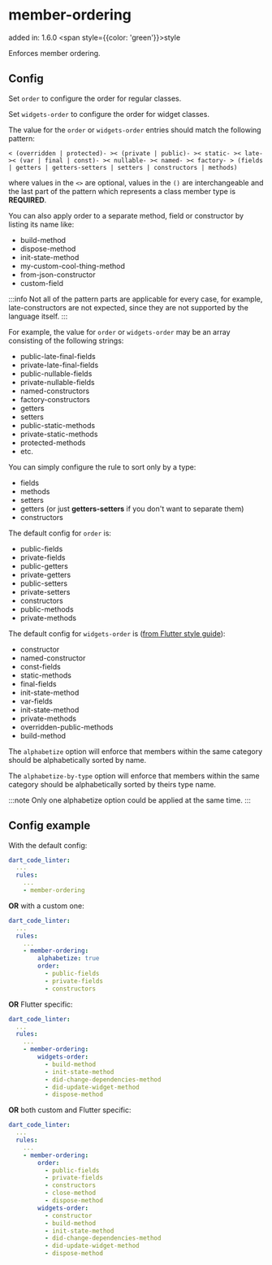 # member-ordering
added in: 1.6.0 <span style={{color: 'green'}}>style</span>

Enforces member ordering.

## Config
Set `order` to configure the order for regular classes.

Set `widgets-order` to configure the order for widget classes.

The value for the `order` or `widgets-order` entries should match the following pattern:

`< (overridden | protected)- >< (private | public)- >< static- >< late- >< (var | final | const)- >< nullable- >< named- >< factory- > (fields | getters | getters-setters | setters | constructors | methods)`

where values in the `<>` are optional, values in the `()` are interchangeable and the last part of the pattern which represents a class member type is **REQUIRED**.

You can also apply order to a separate method, field or constructor by listing its name like:

- build-method
- dispose-method
- init-state-method
- my-custom-cool-thing-method
- from-json-constructor
- custom-field

:::info
Not all of the pattern parts are applicable for every case, for example, late-constructors are not expected, since they are not supported by the language itself.
:::

For example, the value for `order` or `widgets-order` may be an array consisting of the following strings:

- public-late-final-fields
- private-late-final-fields
- public-nullable-fields
- private-nullable-fields
- named-constructors
- factory-constructors
- getters
- setters
- public-static-methods
- private-static-methods
- protected-methods
- etc.

You can simply configure the rule to sort only by a type:

- fields
- methods
- setters
- getters (or just **getters-setters** if you don't want to separate them)
- constructors

The default config for `order` is:

- public-fields
- private-fields
- public-getters
- private-getters
- public-setters
- private-setters
- constructors
- public-methods
- private-methods

The default config for `widgets-order` is ([from Flutter style guide](https://github.com/flutter/flutter/wiki/Style-guide-for-Flutter-repo#order-other-class-members-in-a-way-that-makes-sense)):

- constructor
- named-constructor
- const-fields
- static-methods
- final-fields
- init-state-method
- var-fields
- init-state-method
- private-methods
- overridden-public-methods
- build-method

The `alphabetize` option will enforce that members within the same category should be alphabetically sorted by name.

The `alphabetize-by-type` option will enforce that members within the same category should be alphabetically sorted by theirs type name.

:::note
Only one alphabetize option could be applied at the same time.
:::

## Config example
With the default config:
```yaml
dart_code_linter:
  ...
  rules:
    ...
    - member-ordering
```
**OR** with a custom one:
```yaml
dart_code_linter:
  ...
  rules:
    ...
    - member-ordering:
        alphabetize: true
        order:
          - public-fields
          - private-fields
          - constructors
```
**OR** Flutter specific:
```yaml
dart_code_linter:
  ...
  rules:
    ...
    - member-ordering:
        widgets-order:
          - build-method
          - init-state-method
          - did-change-dependencies-method
          - did-update-widget-method
          - dispose-method
```
**OR** both custom and Flutter specific:
```yaml
dart_code_linter:
  ...
  rules:
    ...
    - member-ordering:
        order:
          - public-fields
          - private-fields
          - constructors
          - close-method
          - dispose-method
        widgets-order:
          - constructor
          - build-method
          - init-state-method
          - did-change-dependencies-method
          - did-update-widget-method
          - dispose-method
```
